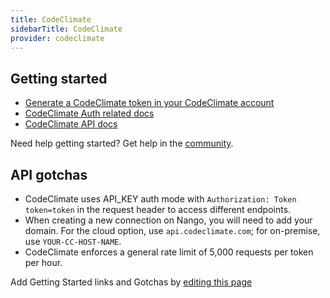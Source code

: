 ```yaml
---
title: CodeClimate
sidebarTitle: CodeClimate
provider: codeclimate
---
```



<Overview />


## Getting started

-   [Generate a CodeClimate token in your CodeClimate account](https://codeclimate.com/profile/tokens)
-   [CodeClimate Auth related docs](https://developer.codeclimate.com/#authentication)
-   [CodeClimate API docs](https://developer.codeclimate.com/#overview)

<Tip>Need help getting started? Get help in the [community](https://nango.dev/slack).</Tip>

## API gotchas

- CodeClimate uses API_KEY auth mode with `Authorization: Token token=token` in the request header to access different endpoints.
- When creating a new connection on Nango, you will need to add your domain. For the cloud option, use `api.codeclimate.com`; for on-premise, use `YOUR-CC-HOST-NAME`.
- CodeClimate enforces a general rate limit of 5,000 requests per token per hour.

<Note>Add Getting Started links and Gotchas by [editing this page](https://github.com/nangohq/nango/tree/master/docs-v2/integrations/all/codeclimate.mdx)</Note>